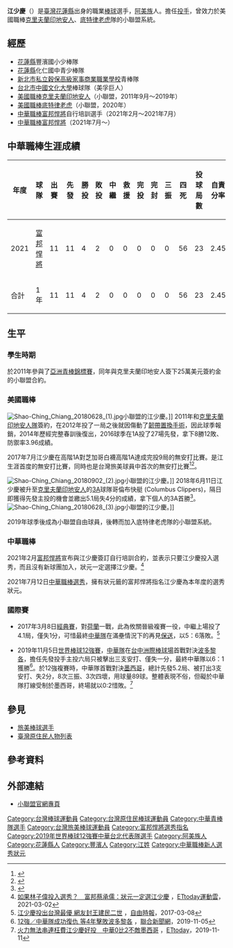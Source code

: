 {{Infobox baseball player|
|name=江少慶|
|image=File:Shao-Ching Chiang in 2020 Detroit Tigers' first Spring Training.jpg|
|caption=江少慶於2020年[[底特律老虎|底特律老虎]]球隊第一次春訓|
|width=300|
|position=投手|
|team=富邦悍將|
|number=71|
|bats=右|
|throws=右|
|birthdate={{birth_date_and_age|1993|11|10|mf=y}}|
|birthplace={{TWN}}[[花蓮縣|花蓮縣]][[豐濱鄉|豐濱鄉]]|
|debutdate=8月25日
|debutyear=2021年
|debutteam=富邦悍將
|statyear=2021年球季
|stat1label=勝投—敗投
|stat1value=5－2
|stat2label=中繼－救援
|stat2value=0－0
|stat3label=三振—四壞
|stat3value=56－23
|stat4label=防禦率
|stat4value=2.45
|teams=<nowiki></nowiki> 
'''MLB'''
*[[克里夫蘭印地安人|克里夫蘭印地安人]]小聯盟 (2012年－2019年)
*[[底特律老虎|底特律老虎]]小聯盟 (2020年)
'''CPBL'''
*[[富邦悍將|富邦悍將]]（2021年－）
}}

'''江少慶'''（{{bd|1993年|11月10日}}）是[[臺灣|臺灣]][[花蓮縣|花蓮縣]]出身的職業[[棒球|棒球]]選手，[[阿美族|阿美族]]人。擔任[[投手|投手]]，曾效力於美國職棒[[克里夫蘭印地安人|克里夫蘭印地安人]]、[[底特律老虎|底特律老虎]]隊的小聯盟系統。

== 經歷 ==
*[[花蓮縣|花蓮縣]]豐濱國小少棒隊
*[[花蓮縣|花蓮縣]]化仁國中青少棒隊
*[[新北市私立穀保高級家事商業職業學校|新北市私立穀保高級家事商業職業學校]]青棒隊
*[[台北市|台北市]][[中國文化大學|中國文化大學]]棒球隊（美孚巨人）
*[[美國職棒|美國職棒]][[克里夫蘭印地安人|克里夫蘭印地安人]]（小聯盟，2011年9月～2019年）
*[[美國職棒|美國職棒]][[底特律老虎|底特律老虎]]（小聯盟，2020年）
*[[中華職棒|中華職棒]][[富邦悍將|富邦悍將]]自行培訓選手（2021年2月～2021年7月）
*[[中華職棒|中華職棒]][[富邦悍將|富邦悍將]]（2021年7月～）

==中華職棒生涯成績==
{| class="wikitable" width="1000px"
|- align="center"
!年度!!球隊!!出賽!!先發!!勝投!!敗投!!中繼!!救援!!完投!!完封!!三振!!四死!!投球局數!!自責分率!!被上壘率
|- align="center"
|2021||[[富邦悍將|富邦悍將]]||11||11||4||2||0||0||0||0||0||56||23||2.45||1.02
|- style="background:#004a9c;color:#FFFFFF" align="center" 
|合計||1年||11||11||4||2||0||0||0||0||0||56||23||2.45||1.02
|}

== 生平 ==
===學生時期===
於2011年參與了[[亞洲青棒錦標賽|亞洲青棒錦標賽]]，同年與克里夫蘭印地安人簽下25萬美元簽約金的小聯盟合約。

=== 美國職棒 ===
[[File:Shao-Ching_Chiang_20180628_(1).jpg|thumb]]小聯盟的江少慶。]]
2011年和[[克里夫蘭印地安人隊|克里夫蘭印地安人隊]]簽約，在2012年投了一局之後就因傷動了[[尺骨附屬韌帶重建術|韌帶置換手術]]，因此球季報銷，2014年歷經完整春訓後復出，2016球季在1A投了27場先發，拿下8勝12敗、防禦率3.96成績。

2017年7月江少慶在高階1A對芝加哥白襪高階1A達成完投9局的無安打比賽。是江生涯首度的無安打比賽，同時也是台灣旅美球員中首次的無安打比賽<ref>{{cite web|language=zh-tw|url=https://tsna.com/article/12231|title=生涯首度　江少慶繳無安打比賽|publisher=tsna運動新聞網站|date=2017-07-30|accessdate=2018-06-13}}</ref><ref>{{cite web|language=zh-tw|url=https://udn.com/news/story/7001/2612831|title=MiLB／江少慶無安打比賽 台將第一人|publisher=聯合新聞網|date=2017-07-30|accessdate=2018-06-13|archive-date=2019-09-09|archive-url=https://web.archive.org/web/20190909092317/https://udn.com/news/story/7001/2612831|dead-url=no}}</ref>。

[[File:Shao-Ching_Chiang_20180902_(2).jpg|thumb]]小聯盟的江少慶。]]
2018年6月11日江少慶被升至[[克里夫蘭印地安人|克里夫蘭印地安人]]的[[3A等級|3A]]球隊哥倫布快艇 (Columbus Clippers)，隔日即獲得先發主投的機會並繳出5.1局失4分的成績，拿下個人的3A首勝<ref>{{cite web|language=zh-tw|url=https://tsna.com/article/19946|title=張育成雙安力挺同鄉　江少慶3A處女秀奪勝|publisher=tsna運動新聞網站|date=2018-06-12|accessdate=2018-06-12}}</ref>。
[[File:Shao-Ching_Chiang_20180628_(3).jpg|thumb]]小聯盟的江少慶。]]

2019年球季後成為小聯盟自由球員，後轉而加入底特律老虎隊的小聯盟系統。

=== 中華職棒 ===
2021年2月[[富邦悍將|富邦悍將]]宣布與江少慶簽訂自行培訓合約，並表示只要江少慶投入選秀，而且沒有新球團加入，狀元一定選擇江少慶。<ref>[https://sports.ettoday.net/news/1929279#ixzz6nxithUcY 如果林子偉投入選秀？　富邦蔡承儒：狀元一定選江少慶] {{Wayback|url=https://sports.ettoday.net/news/1929279#ixzz6nxithUcY |date=20210302112904 }}，[[ETtoday運動雲|ETtoday運動雲]]，2021-03-02</ref>

2021年7月12日[[中華職棒選秀會#職棒三十二年（2021年）|中華職棒選秀]]，擁有狀元籤的富邦悍將指名江少慶為本年度的選秀狀元。

===國際賽===
*2017年3月8日[[世界棒球經典賽|經典賽]]，對[[荷蘭棒球代表隊|荷蘭]]一戰，此為攸關晉級複賽一役，中繼上場投了4.1局，僅失1分，可惜最終[[中華成棒隊|中華隊]]在滿壘情況下的再見[[保送|保送]]，以5：6落敗。<ref>[https://sports.ltn.com.tw/news/breakingnews/1998191 江少慶投出台灣最優 網友封王建民二世] {{Wayback|url=https://sports.ltn.com.tw/news/breakingnews/1998191 |date=20191105150102 }}，[[自由時報|自由時報]]，2017-03-08</ref>

* 2019年11月5日[[世界棒球12強賽|世界棒球12強賽]]，[[中華成棒隊|中華隊]]在[[台中洲際棒球場|台中洲際棒球場]]首戰對決[[波多黎各棒球代表隊|波多黎各]]，擔任先發投手主投六局只被擊出三支安打、僅失一分，最終中華隊以6：1獲勝<ref>[https://udn.com/news/story/7001/4146579 12強／中華隊成功復仇 等4年擊敗波多黎各] {{Wayback|url=https://udn.com/news/story/7001/4146579 |date=20191107202043 }}，[[聯合新聞網|聯合新聞網]]，2019-11-05</ref>。於12強複賽時，中華隊首戰對決[[墨西哥棒球代表隊|墨西哥]]，總計先發5.2局、被打出3支安打、失2分，8次三振、3次四壞，用球量89球。整體表現不俗，但礙於中華隊打線受制於墨西哥，終場就以0:2惜敗。<ref>[https://sports.ettoday.net/news/1577017 火力無法串連枉費江少慶好投　中華0比2不敵墨西哥] {{Wayback|url=https://sports.ettoday.net/news/1577017 |date=20200103084404 }}，[[ETtoday|ETtoday]]，2019-11-11</ref>

==參見==
* [[旅美棒球選手|旅美棒球選手]]
* [[臺灣原住民人物列表|臺灣原住民人物列表]]

== 參考資料 ==
{{reflist}}

== 外部連結 ==
{{baseballstats |mlb=623992 |espn= |br= |fangraphs=sa659598 |cube= |brm=chiang000sha}}
*[http://www.milb.com/player/index.jsp?sid=milb&player_id=623992 小聯盟官網專頁] {{Wayback|url=http://www.milb.com/player/index.jsp?sid=milb&player_id=623992 |date=20200129173308 }}
{{台灣棒球維基館}}

{{start box}}
{{s-before|[[王維中|王維中]]}}
{{s-title|[[中華職棒新人選秀狀元|中華職棒新人選秀狀元]]|2021年}}
{{s-after|待首指名球隊指名}}
{{end box}}

{{富邦悍將隊球員名單}}
{{中華職棒新人選秀狀元}}
{{2011年第九屆亞洲青棒錦標賽中華青棒代表隊}}
{{2014年第十七屆韓國仁川亞運中華成棒代表隊}}
{{2017年世界棒球經典賽中華成棒代表隊}}
{{2019年世界棒球12強賽中華成棒代表隊}}
{{展逸國際行銷有限公司}}
{{DEFAULTSORT:Chiang Shao Ching}}
[[Category:台灣棒球運動員|Category:台灣棒球運動員]]
[[Category:台灣原住民棒球運動員|Category:台灣原住民棒球運動員]]
[[Category:中華青棒隊選手|Category:中華青棒隊選手]]
[[Category:台灣旅美棒球運動員|Category:台灣旅美棒球運動員]]
[[Category:富邦悍將選秀指名|Category:富邦悍將選秀指名]]
[[Category:2019年世界棒球12強賽中華台北代表隊選手|Category:2019年世界棒球12強賽中華台北代表隊選手]]
[[Category:阿美族人|Category:阿美族人]]
[[Category:花蓮縣人|Category:花蓮縣人]]
[[Category:豐濱人|Category:豐濱人]]
[[Category:江姓|Category:江姓]]
[[Category:中華職棒新人選秀狀元|Category:中華職棒新人選秀狀元]]